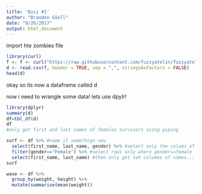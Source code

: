 ```yaml
---
title: 'Quiz #1'
author: "Brandon Güell"
date: "9/26/2017"
output: html_document
---
```


import hte zombies file
```r
library(curl)
f <- f <- curl("https://raw.githubusercontent.com/fuzzyatelin/fuzzyatelin.github.io/master/AN597_Fall17/zombies.csv")
d <- read.csv(f, header = TRUE, sep = ",", stringsAsFactors = FALSE)
head(d)

```
okay so its now a dataframe called d

now i need to wrangle some data!
lets use dpylr!
```r
library(dplyr)
summary(d)
df=tbl_df(d)
df
#only get first and last names of females survivors using piping

surf <- df %>% #name it somethign new
  select(first_name, last_name, gender) %>% #select only the colums of names and gender
  filter(gender=="Female") %>% #select rows only where gender==female
  select(first_name, last_name) #then only get teh columns of names... propbably could have done filter FIRST and then this.. but this works i think...
surf

```

```r
wave <- df %>%
  group_by(weight, height) %>%
  mutate(summarise(mean(weight))
```

